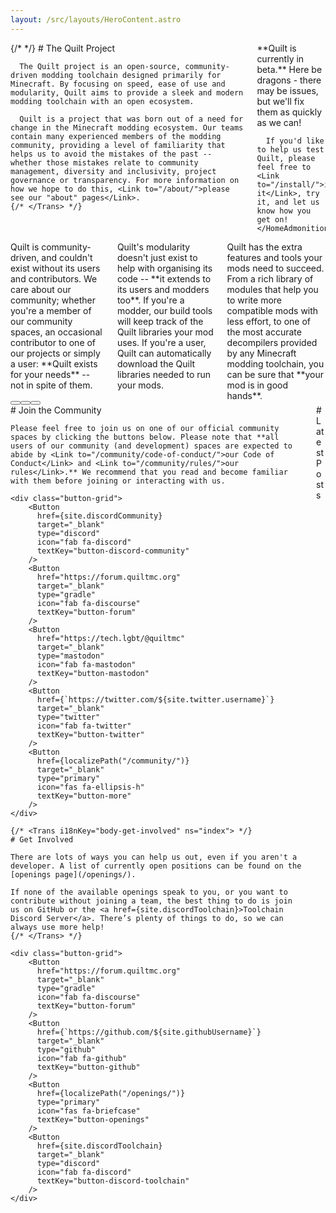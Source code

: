 ```yaml
---
layout: /src/layouts/HeroContent.astro
---
```


<div class="columns is-centered mb-5">
  <div class="column is-6">
    {/* <Trans i18nKey="body-info" ns="home"> */}
      # The Quilt Project

      The Quilt project is an open-source, community-driven modding toolchain designed primarily for Minecraft. By focusing on speed, ease of use and modularity, Quilt aims to provide a sleek and modern modding toolchain with an open ecosystem.

      Quilt is a project that was born out of a need for change in the Minecraft modding ecosystem. Our teams contain many experienced members of the modding community, providing a level of familiarity that helps us to avoid the mistakes of the past -- whether those mistakes relate to community management, diversity and inclusivity, project governance or transparency. For more information on how we hope to do this, <Link to="/about/">please see our "about" pages</Link>.
    {/* </Trans> */}
  </div>

  <div class="column is-4">
    <HomeAdmonition style="danger" iconType="danger" icon="warning" tKey="wip">
      **Quilt is currently in beta.** Here be dragons - there may be issues, but we'll fix them as quickly as we can!

      If you'd like to help us test Quilt, please feel free to <Link to="/install/">install it</Link>, try it, and let us know how you get on!
    </HomeAdmonition>
  </div>
</div>

<div class="columns mb-5 mt-2">
  <div class="column">
    <HomeAdmonition style="primary is-fullheight" iconType="primary" icon="heart" tKey="caring">
      Quilt is community-driven, and couldn't exist without its users and contributors. We care about our community; whether you're a member of our community spaces, an occasional contributor to one of our projects or simply a user: **Quilt exists for your needs** -- not in spite of them.
    </HomeAdmonition>
  </div>
  <div class="column">
    <HomeAdmonition style="link has-text-left is-fullheight" iconType="link" icon="cubes" tKey="modular">
      Quilt's modularity doesn't just exist to help with organising its code -- **it extends to its users and modders too**.  If you're a modder, our build tools will keep track of the Quilt libraries your mod uses. If you're a user, Quilt can automatically download the Quilt libraries needed to run your mods.
    </HomeAdmonition>
  </div>
  <div class="column">
    <HomeAdmonition style="success has-text-left is-fullheight" iconType="success" icon="wrench" tKey="powerful">
      Quilt has the extra features and tools your mods need to succeed. From a rich library of modules that help you to write more compatible mods with less effort, to one of the most accurate decompilers provided by any Minecraft modding toolchain, you can be sure that **your mod is in good hands**.
    </HomeAdmonition>
  </div>
</div>

<div class="columns is-centered">
  <div class="column is-10">
    <div class="button-grid">
        <Button
          href="https://maven.quiltmc.org"
          target="_blank"
          type="gradle"
          icon="fas fa-feather-pointed"
          textKey="button-maven-repo"
        />
        <Button
          href={localizePath("/mc-patchnotes/")}
          type="info"
          icon="fas fa-notebook"
          textKey="button-patch-notes"
        />
        <Button
          href={localizePath("/openings/")}
          type="primary"
          icon="fas fa-briefcase"
          textKey="button-openings"
        />
    </div>

  </div>
</div>

<div class="columns is-centered">
  <div class="column is-5">
    # Join the Community

    Please feel free to join us on one of our official community spaces by clicking the buttons below. Please note that **all users of our community (and development) spaces are expected to abide by <Link to="/community/code-of-conduct/">our Code of Conduct</Link> and <Link to="/community/rules/">our rules</Link>.** We recommend that you read and become familiar with them before joining or interacting with us.

    <div class="button-grid">
        <Button
          href={site.discordCommunity}
          target="_blank"
          type="discord"
          icon="fab fa-discord"
          textKey="button-discord-community"
        />
        <Button
          href="https://forum.quiltmc.org"
          target="_blank"
          type="gradle"
          icon="fab fa-discourse"
          textKey="button-forum"
        />
        <Button
          href="https://tech.lgbt/@quiltmc"
          target="_blank"
          type="mastodon"
          icon="fab fa-mastodon"
          textKey="button-mastodon"
        />
        <Button
          href={`https://twitter.com/${site.twitter.username}`}
          target="_blank"
          type="twitter"
          icon="fab fa-twitter"
          textKey="button-twitter"
        />
        <Button
          href={localizePath("/community/")}
          target="_blank"
          type="primary"
          icon="fas fa-ellipsis-h"
          textKey="button-more"
        />
    </div>

    {/* <Trans i18nKey="body-get-involved" ns="index"> */}
    # Get Involved

    There are lots of ways you can help us out, even if you aren't a developer. A list of currently open positions can be found on the [openings page](/openings/).

    If none of the available openings speak to you, or you want to contribute without joining a team, the best thing to do is join us on GitHub or the <a href={site.discordToolchain}>Toolchain Discord Server</a>. There’s plenty of things to do, so we can always use more help!
    {/* </Trans> */}

    <div class="button-grid">
        <Button
          href="https://forum.quiltmc.org"
          target="_blank"
          type="gradle"
          icon="fab fa-discourse"
          textKey="button-forum"
        />
        <Button
          href={`https://github.com/${site.githubUsername}`}
          target="_blank"
          type="github"
          icon="fab fa-github"
          textKey="button-github"
        />
        <Button
          href={localizePath("/openings/")}
          type="primary"
          icon="fas fa-briefcase"
          textKey="button-openings"
        />
        <Button
          href={site.discordToolchain}
          target="_blank"
          type="discord"
          icon="fab fa-discord"
          textKey="button-discord-toolchain"
        />
    </div>

  </div>
  <div class="column is-5">
    # Latest Posts
    <LatestPosts />
  </div>
</div>
